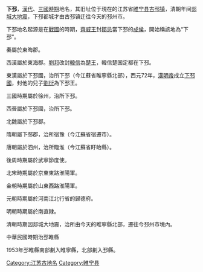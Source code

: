 '''下邳'''，[[漢代|漢代]]、[[三國時期|三國時期]]地名，其旧址位于現在的江苏省[[睢宁县|睢宁县]][[古邳镇|古邳镇]]，清朝年间[[郯城大地震|郯城大地震]]，下邳都城才由古邳镇迁往今天的邳州市。

下邳地名起源是在[[戰國_(中國)|戰國]]的時期，[[齊威王|齊威王]]封[[鄒忌|鄒忌]]當下邳的[[成侯|成侯]]，開始稱該地為“下邳”。

秦屬於東晦郡。

西漢屬於東海郡。[[劉邦|劉邦]]改封[[韓信|韓信]]為[[楚王|楚王]]，韓信楚国定都在下邳。

東漢屬於下邳國，治所下邳（今江蘇省睢寧縣北部），西元72年，[[漢明帝|漢明帝]]成立[[下邳國|下邳國]]，封他的兒子[[劉衍|劉衍]]為下邳王。

三國時期屬於徐州，治所下邳。

西晉屬於下邳國，治所下邳。

北魏屬於下邳郡。

隋朝屬下邳郡，治所宿豫（今江蘇省宿遷市）。

唐朝屬於泗州，治所臨淮（今江蘇省盱眙縣）。

後周時期屬於武寧節度使。

北宋時期屬於京東東路淮陽軍。

金朝時期屬於山東西路淮陽軍。

元朝時期屬於河南江北行省的歸德府。

明朝時期屬於南直隸。

清朝時期因郯城大地震，治所由今天的睢寧縣北部，遷往今邳州市境內。

中華民國時期治邳睢縣

1953年邳睢縣南部劃入睢寧縣，北部劃入邳縣。



[[Category:江苏古地名|Category:江苏古地名]]
[[Category:睢宁县|Category:睢宁县]]